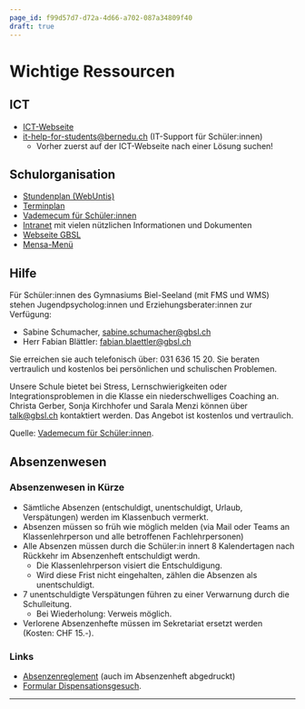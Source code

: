 ```yaml
---
page_id: f99d57d7-d72a-4d66-a702-087a34809f40
draft: true
---
```


# Wichtige Ressourcen

## ICT
- [ICT-Webseite](https://ict.gbsl.website/)
- [it-help-for-students@bernedu.ch](mailto:it-help-for-students@bernedu.ch) (IT-Support für Schüler:innen)
  - Vorher zuerst auf der ICT-Webseite nach einer Lösung suchen!

## Schulorganisation
- [Stundenplan (WebUntis)](https://webuntis.com/)
- [Terminplan](https://events.gbsl.website/)
- [Vademecum für Schüler:innen](https://erzbe.sharepoint.com/sites/GYMB/gbs/gym/vsus)
- [Intranet](https://erzbe.sharepoint.com/sites/GYMB/gbs/gym) mit vielen nützlichen Informationen und Dokumenten
- [Webseite GBSL](https://www.gbsl.ch/)
- [Mensa-Menü](https://clients.scolarest.ch/gymbiel/de/Mensa)

## Hilfe
Für Schüler:innen des Gymnasiums Biel-Seeland (mit FMS und WMS) stehen Jugendpsycholog:innen und Erziehungsberater:innen zur Verfügung:
  - Sabine Schumacher, [sabine.schumacher@gbsl.ch](mailto:sabine.schumacher@gbsl.ch)
  - Herr Fabian Blättler: [fabian.blaettler@gbsl.ch](mailto:fabian.blaettler@gbsl.ch)

Sie erreichen sie auch telefonisch über: 031 636 15 20. Sie beraten vertraulich und kostenlos bei persönlichen und schulischen Problemen.

Unsere Schule bietet bei Stress, Lernschwierigkeiten oder Integrationsproblemen in die Klasse ein niederschwelliges Coaching an. Christa Gerber, Sonja Kirchhofer und Sarala Menzi können über talk@gbsl.ch kontaktiert werden. Das Angebot ist kostenlos und vertraulich.

Quelle: [Vademecum für Schüler:innen](https://erzbe.sharepoint.com/sites/GYMB/gbs/gym/vsus).

## Absenzenwesen
### Absenzenwesen in Kürze
- Sämtliche Absenzen (entschuldigt, unentschuldigt, Urlaub, Verspätungen) werden im Klassenbuch vermerkt.
- Absenzen müssen so früh wie möglich melden (via Mail oder Teams an Klassenlehrperson und alle betroffenen Fachlehrpersonen)
- Alle Absenzen müssen durch die Schüler:in innert 8 Kalendertagen nach Rückkehr im Absenzenheft entschuldigt werdn.
  - Die Klassenlehrperson visiert die Entschuldigung.
  - Wird diese Frist nicht eingehalten, zählen die Absenzen als unentschuldigt.
- 7 unentschuldigte Verspätungen führen zu einer Verwarnung durch die Schulleitung.
  - Bei Wiederholung: Verweis möglich.
- Verlorene Absenzenhefte müssen im Sekretariat ersetzt werden (Kosten: CHF 15.-).

### Links
- [Absenzenreglement](https://www.gbsl.ch/wp-content/uploads/2020/05/Absenzenreglement_19_V0109.pdf) (auch im Absenzenheft abgedruckt)
- [Formular Dispensationsgesuch](https://erzbe.sharepoint.com/sites/GYMB/gbs/gym/dok/SiteAssets/Forms/AllItems.aspx?id=%2Fsites%2FGYMB%2Fgbs%2Fgym%2Fdok%2FSiteAssets%2FFO%5FGesuch%5FDispensation%5FX0111%2Epdf&parent=%2Fsites%2FGYMB%2Fgbs%2Fgym%2Fdok%2FSiteAssets).

---